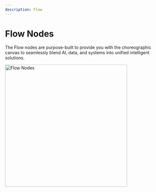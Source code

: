 ---
description: Flow
---

# Flow Nodes

The Flow nodes are purpose-built to provide you with the choreographic canvas to seamlessly blend AI, data, and systems into unified intelligent solutions.

<img src="/assets/flow-nodes.png" alt="Flow Nodes" width="400"/>
